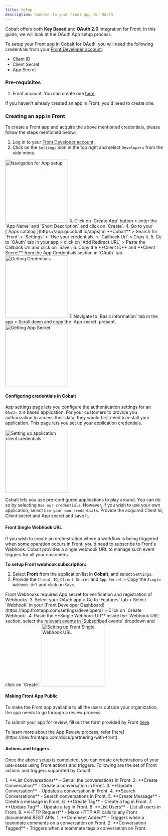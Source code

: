```yaml
---
title: Setup
description: Connect to your Front app for OAuth.
---
```

Cobalt offers both **Key Based** and **OAuth 2.0** integration for Front. In this guide, we will look at the OAuth App setup process.

To setup your Front app in Cobalt for OAuth, you will need the following credentials from your [Front Developer account](https://app.frontapp.com/settings/developers):
- Client ID
- Client Secret
- App Secret

### Pre-requisites

1. Front account. You can create one [here](https://front.com/signup).


<Info>If you haven't already created an app in Front, you'd need to create one.</Info>

### Creating an app in Front

To create a Front app and acquire the above mentioned credentials, please follow the steps mentioned below:

1. Log in to your [Front Developer account](https://app.frontapp.com/settings/developers).
2. Click on the `Settings` icon in the top right and select `Developers` from the side menu.
<img height="200" src="/images/Front/front_navigation.png" alt="Navigation for App setup"/>
3. Click on `Create App` button > enter the `App Name` and `Short Description` and click on `Create`.
4. Go to your [`Apps catalog`](https://app.gocobalt.io/apps) in **Cobalt** > Search for `Front` > `Settings` > `Use your credentials` > `Callback Url` > Copy it.
5. Go to `OAuth` tab in your app > click on `Add Redirect URL` > Paste the Callback Url and click on `Save`.
6. Copy the **Client ID** and **Client Secret** from the App Credentials section in `OAuth` tab.
<img height="200" src="/images/Front/front_redirect.png" alt="Getting Credentials"/>
7. Navigate to `Basic information` tab in the app > Scroll down and copy the `App secret` present.
<img height="200" src="/images/Front/front_secret.png" alt="Getting App Secret"/>

#### Configuring credentials in Cobalt
App settings page lets you configure the authentication settings for an `OAuth 2.0` based application. For your customers to provide you authorization to access their data,
they would first need to install your application. This page lets you set up your application credentials.

<img height="200" src="/images/Front/front_cobalt.png" alt="Setting up application client credentials"/>

Cobalt lets you use pre-configured applications to play around. You can do so by selecting `Use our credentials`. However, if you wish to use your own application,
select `Use your own credentials`. Provide the acquired Client Id, Client secret and App secret and save it.


#### Front Single Webhook URL
If you wish to create an orchestration where a workflow is being triggered when some operation occurs in Front, you'd need to subscribe to Front's Webhook. Cobalt provides
a single webhook URL to manage such event triggers for all your customers.

**To setup Front webhook subscription:**

1. Select **Front** from the application list in **Cobalt**, and select `Settings`.
2. Provide the `Client ID`, `Client Secret` and `App Secret` > Copy the `Single Webhook Url` and click on `Save`.
<Info>
Front Webhooks required App secret for verification and registration of Webhooks.
</Info>
3. Select your OAuth app > Go to `Features` tab > Select `Webhook` in your [Front Developer Dashboard](https://app.frontapp.com/settings/developers) > Click on `Create Webhook`.
4. Paste the **Single Webhook Url** inside the `Webhook URL` section, select the relevant events in `Subscribed events` dropdown and click on `Create`.

<img height="200" src="/images/Front/front_webhook.png" alt="Setting up Front Single Webhook URL"/>

#### Making Front App Public

To make the Front app available to all the users outside your organization, the app needs to go through a review process.

To submit your app for review, fill out the form provided by Front [here](https://airtable.com/shrYbZrIP3g4YXi8M).

<Tip>
To learn more about the App Review process, refer [here](https://dev.frontapp.com/docs/partnering-with-front).
</Tip>

#### Actions and triggers
Once the above setup is completed, you can create orchestrations of your use-cases using Front actions and triggers. Following are the set of Front actions and triggers
supported by Cobalt.

<Tabs>
  <Tab title="Actions">
  <AccordionGroup>
  <Accordion title="Conversation">
     1. **List Conversations** - Get all the conversations in Front.
     2. **Create Conversation** - Create a conversation in Front.
     3. **Update Conversation** - Updates a conversation in Front.
     4. **Search Conversations** - Search conversations in Front.
     </Accordion>
     <Accordion title="Messages">
     5. **Create Message** - Create a message in Front.
      </Accordion>
     <Accordion title="Tags">
     6. **Create Tag** - Create a tag in Front.
     7. **Update Tag** - Update a tag in Front.
      </Accordion>
     <Accordion title="Users">
     8. **List Users** - List all users in Front.
      </Accordion>
     <Accordion title="Others">
     9. **HTTP Request** - Make HTTP API calls to any Front documented REST APIs.
      </Accordion>
    </AccordionGroup>
  </Tab>
  
  <Tab title="Triggers">
         1. **Comment Added** - Triggers when a teammate comments on a conversation on Front.
         2. **Conversation Tagged** - Triggers when a teammate tags a conversation on Front.
  </Tab>
</Tabs>